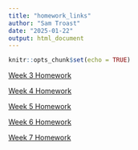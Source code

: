 ```yaml
---
title: "homework_links"
author: "Sam Troast"
date: "2025-01-22"
output: html_document
---
```


```r
knitr::opts_chunk$set(echo = TRUE)
```
[Week 3 Homework](Homework3.html)

[Week 4 Homework](Homework4.html)

[Week 5 Homework](Homework5.html)

[Week 6 Homework](Homework6.html)

[Week 7 Homework](Homework7.html)
